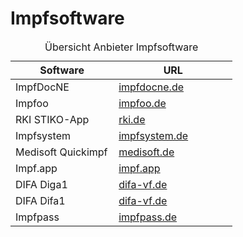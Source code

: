 # Impfsoftware

| Software                | URL                          |
|--------------------------|------------------------------|
| ImpfDocNE                | [impfdocne.de](https://www.impfdocne.de/)      |
| Impfoo                   | [impfoo.de](https://www.impfoo.de/)            |
| RKI STIKO-App            | [rki.de](https://www.rki.de/DE/Content/Kommissionen/STIKO/App/STIKO-App_node.html) |
| Impfsystem               | [impfsystem.de](https://impfsystem.de/)        |
| Medisoft Quickimpf       | [medisoft.de](https://www.medisoft.de/quickserie/quickimpf/) |
| Impf.app                 | [impf.app](https://www.impf.app/)              |
| DIFA Diga1               | [difa-vf.de](https://difa-vf.de/diga1/)        |
| DIFA Difa1               | [difa-vf.de](https://difa-vf.de/difa1/)        |
| Impfpass                 | [impfpass.de](https://impfpass.de/)            |

: Übersicht Anbieter Impfsoftware
